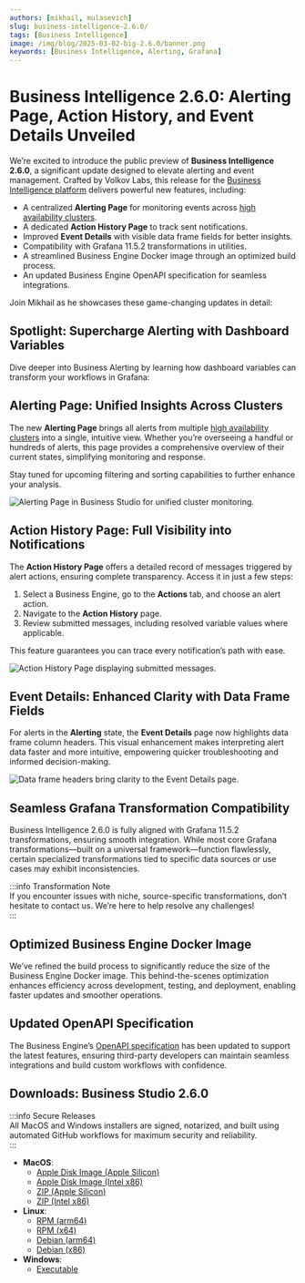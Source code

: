 ```yaml
---
authors: [mikhail, mulasevich]
slug: business-intelligence-2.6.0/
tags: [Business Intelligence]
image: /img/blog/2025-03-02-big-2.6.0/banner.png
keywords: [Business Intelligence, Alerting, Grafana]
---
```



# Business Intelligence 2.6.0: Alerting Page, Action History, and Event Details Unveiled

We’re excited to introduce the public preview of **Business Intelligence 2.6.0**, a significant update designed to elevate alerting and event management. Crafted by Volkov Labs, this release for the [Business Intelligence platform](/big/) delivers powerful new features, including:

- A centralized **Alerting Page** for monitoring events across [high availability clusters](/big/studio/manage-clusters/).
- A dedicated **Action History Page** to track sent notifications.
- Improved **Event Details** with visible data frame fields for better insights.
- Compatibility with Grafana 11.5.2 transformations in utilities.
- A streamlined Business Engine Docker image through an optimized build process.
- An updated Business Engine OpenAPI specification for seamless integrations.

Join Mikhail as he showcases these game-changing updates in detail:

<Youtube
  id="IOYyfIkNwJ4"
  title="Business Alerting, Action History, and Event Page Updates in Business Intelligence 2.6.0"
/>

## Spotlight: Supercharge Alerting with Dashboard Variables

Dive deeper into Business Alerting by learning how dashboard variables can transform your workflows in Grafana:

<Youtube
  id="ey0ZSbSDxtI"
  title="Mastering Business Alerting: Dashboard Variables in Grafana Cloud"
/>

## Alerting Page: Unified Insights Across Clusters

The new **Alerting Page** brings all alerts from multiple [high availability clusters](/big/studio/manage-clusters/) into a single, intuitive view. Whether you’re overseeing a handful or hundreds of alerts, this page provides a comprehensive overview of their current states, simplifying monitoring and response.

Stay tuned for upcoming filtering and sorting capabilities to further enhance your analysis.

<Image
  title="Alerting Page in Business Studio for unified cluster monitoring."
  src="/img/blog/2025-03-02-big-2.6.0/page-alerting.png"
/>

## Action History Page: Full Visibility into Notifications

The **Action History Page** offers a detailed record of messages triggered by alert actions, ensuring complete transparency. Access it in just a few steps:

1. Select a Business Engine, go to the **Actions** tab, and choose an alert action.
2. Navigate to the **Action History** page.
3. Review submitted messages, including resolved variable values where applicable.

This feature guarantees you can trace every notification’s path with ease.

<Image
  title="Action History Page displaying submitted messages."
  src="/img/blog/2025-03-02-big-2.6.0/action-history.png"
/>

## Event Details: Enhanced Clarity with Data Frame Fields

For alerts in the **Alerting** state, the **Event Details** page now highlights data frame column headers. This visual enhancement makes interpreting alert data faster and more intuitive, empowering quicker troubleshooting and informed decision-making.

<Image
  title="Data frame headers bring clarity to the Event Details page."
  src="/img/blog/2025-03-02-big-2.6.0/frame.png"
/>

## Seamless Grafana Transformation Compatibility

Business Intelligence 2.6.0 is fully aligned with Grafana 11.5.2 transformations, ensuring smooth integration. While most core Grafana transformations—built on a universal framework—function flawlessly, certain specialized transformations tied to specific data sources or use cases may exhibit inconsistencies.

:::info Transformation Note  
If you encounter issues with niche, source-specific transformations, don’t hesitate to contact us. We’re here to help resolve any challenges!  
:::

## Optimized Business Engine Docker Image

We’ve refined the build process to significantly reduce the size of the Business Engine Docker image. This behind-the-scenes optimization enhances efficiency across development, testing, and deployment, enabling faster updates and smoother operations.

## Updated OpenAPI Specification

The Business Engine’s [OpenAPI specification](/big/api/) has been updated to support the latest features, ensuring third-party developers can maintain seamless integrations and build custom workflows with confidence.

## Downloads: Business Studio 2.6.0

:::info Secure Releases  
All MacOS and Windows installers are signed, notarized, and built using automated GitHub workflows for maximum security and reliability.  
:::

- **MacOS**:
  - [Apple Disk Image (Apple Silicon)](https://github.com/VolkovLabs/business-intelligence/releases/download/v2.6.0/Business.Studio-2.6.0-arm64.dmg)
  - [Apple Disk Image (Intel x86)](https://github.com/VolkovLabs/business-intelligence/releases/download/v2.6.0/Business.Studio-2.6.0-x64.dmg)
  - [ZIP (Apple Silicon)](https://github.com/VolkovLabs/business-intelligence/releases/download/v2.6.0/Business.Studio-darwin-arm64-2.6.0.zip)
  - [ZIP (Intel x86)](https://github.com/VolkovLabs/business-intelligence/releases/download/v2.6.0/Business.Studio-darwin-x64-2.6.0.zip)
- **Linux**:
  - [RPM (arm64)](https://github.com/VolkovLabs/business-intelligence/releases/download/v2.6.0/business-studio-2.6.0-1.arm64.rpm)
  - [RPM (x64)](https://github.com/VolkovLabs/business-intelligence/releases/download/v2.6.0/business-studio-2.6.0-1.x86_64.rpm)
  - [Debian (arm64)](https://github.com/VolkovLabs/business-intelligence/releases/download/v2.6.0/business-studio_2.6.0_arm64.deb)
  - [Debian (x86)](https://github.com/VolkovLabs/business-intelligence/releases/download/v2.6.0/business-studio_2.6.0_amd64.deb)
- **Windows**:
  - [Executable](https://github.com/VolkovLabs/business-intelligence/releases/download/v2.6.0/Business.Studio-2.6.0.Setup.exe)

<GettingStarted />

<Feedback />
